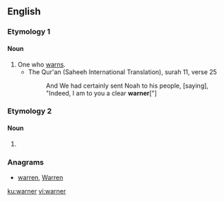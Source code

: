 {{also|Warner}}
==English==

===Etymology 1===
{{suffix|warn|er|lang=en}}

====Noun====
{{en-noun}}

# One who [[warn]]s.
#* The Qur'an (Saheeh International Translation), surah 11, verse 25
#*: And We had certainly sent Noah to his people, [saying], "Indeed, I am to you a clear '''warner'''["]

===Etymology 2===

====Noun====
{{en-noun}}

# {{obsolete form of|warrener|lang=en}}
#: {{rfquotek|Piers Plowman}}

===Anagrams===
* [[warren#English|warren]], [[Warren#English|Warren]]

[[ku:warner]]
[[vi:warner]]